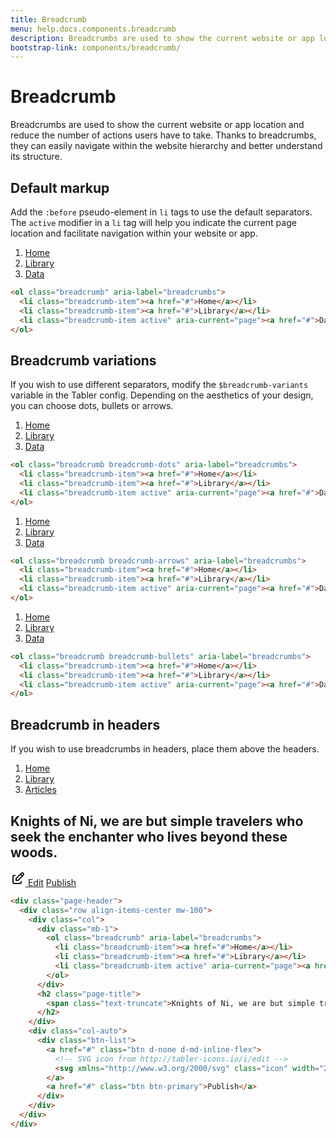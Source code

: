 ```yaml
---
title: Breadcrumb
menu: help.docs.components.breadcrumb
description: Breadcrumbs are used to show the current website or app location and reduce the number of actions users have to take. Thanks to breadcrumbs, they can easily navigate within the website hierarchy and better understand its structure.
bootstrap-link: components/breadcrumb/
---
```


# Breadcrumb

Breadcrumbs are used to show the current website or app location and reduce the number of actions users have to take. Thanks to breadcrumbs, they can easily navigate within the website hierarchy and better understand its structure.

## Default markup

Add the `:before` pseudo-element in `li` tags to use the default separators. The `active` modifier in a `li` tag will help you indicate the current page location and facilitate navigation within your website or app.

<Example centered>
<ol class="breadcrumb" aria-label="breadcrumbs">
  <li class="breadcrumb-item"><a href="#">Home</a></li>
  <li class="breadcrumb-item"><a href="#">Library</a></li>
  <li class="breadcrumb-item active" aria-current="page"><a href="#">Data</a></li>
</ol>
</Example>

~~~html
<ol class="breadcrumb" aria-label="breadcrumbs">
  <li class="breadcrumb-item"><a href="#">Home</a></li>
  <li class="breadcrumb-item"><a href="#">Library</a></li>
  <li class="breadcrumb-item active" aria-current="page"><a href="#">Data</a></li>
</ol>
~~~


## Breadcrumb variations

If you wish to use different separators, modify the `$breadcrumb-variants` variable in the Tabler config. Depending on the aesthetics of your design, you can choose dots, bullets or arrows.

<Example centered>
<ol class="breadcrumb breadcrumb-dots" aria-label="breadcrumbs">
  <li class="breadcrumb-item"><a href="#">Home</a></li>
  <li class="breadcrumb-item"><a href="#">Library</a></li>
  <li class="breadcrumb-item active" aria-current="page"><a href="#">Data</a></li>
</ol>
</Example>

~~~html
<ol class="breadcrumb breadcrumb-dots" aria-label="breadcrumbs">
  <li class="breadcrumb-item"><a href="#">Home</a></li>
  <li class="breadcrumb-item"><a href="#">Library</a></li>
  <li class="breadcrumb-item active" aria-current="page"><a href="#">Data</a></li>
</ol>
~~~

<Example centered>
<ol class="breadcrumb breadcrumb-arrows" aria-label="breadcrumbs">
  <li class="breadcrumb-item"><a href="#">Home</a></li>
  <li class="breadcrumb-item"><a href="#">Library</a></li>
  <li class="breadcrumb-item active" aria-current="page"><a href="#">Data</a></li>
</ol>
</Example>

~~~html
<ol class="breadcrumb breadcrumb-arrows" aria-label="breadcrumbs">
  <li class="breadcrumb-item"><a href="#">Home</a></li>
  <li class="breadcrumb-item"><a href="#">Library</a></li>
  <li class="breadcrumb-item active" aria-current="page"><a href="#">Data</a></li>
</ol>
~~~

<Example centered>
<ol class="breadcrumb breadcrumb-bullets" aria-label="breadcrumbs">
  <li class="breadcrumb-item"><a href="#">Home</a></li>
  <li class="breadcrumb-item"><a href="#">Library</a></li>
  <li class="breadcrumb-item active" aria-current="page"><a href="#">Data</a></li>
</ol>
</Example>

~~~html
<ol class="breadcrumb breadcrumb-bullets" aria-label="breadcrumbs">
  <li class="breadcrumb-item"><a href="#">Home</a></li>
  <li class="breadcrumb-item"><a href="#">Library</a></li>
  <li class="breadcrumb-item active" aria-current="page"><a href="#">Data</a></li>
</ol>
~~~

## Breadcrumb in headers

If you wish to use breadcrumbs in headers, place them above the headers.

<Example vertical centered columns={3}>
<div class="page-header">
  <div class="row align-items-center mw-100">
    <div class="col">
      <div class="mb-1">
        <ol class="breadcrumb" aria-label="breadcrumbs">
          <li class="breadcrumb-item"><a href="#">Home</a></li>
          <li class="breadcrumb-item"><a href="#">Library</a></li>
          <li class="breadcrumb-item active" aria-current="page"><a href="#">Articles</a></li>
        </ol>
      </div>
      <h2 class="page-title">
        <span class="text-truncate">Knights of Ni, we are but simple travelers who seek the enchanter who lives beyond these woods.</span>
      </h2>
    </div>
    <div class="col-auto">
      <div class="btn-list">
        <a href="#" class="btn d-none d-md-inline-flex"><svg xmlns="http://www.w3.org/2000/svg" class="icon" width="24" height="24" viewBox="0 0 24 24" stroke-width="2" stroke="currentColor" fill="none" stroke-linecap="round" stroke-linejoin="round"><path stroke="none" d="M0 0h24v24H0z" fill="none"/><path d="M7 7h-1a2 2 0 0 0 -2 2v9a2 2 0 0 0 2 2h9a2 2 0 0 0 2 -2v-1" /><path d="M20.385 6.585a2.1 2.1 0 0 0 -2.97 -2.97l-8.415 8.385v3h3l8.385 -8.415z" /><path d="M16 5l3 3" /></svg> Edit</a>
        <a href="#" class="btn btn-primary">Publish</a>
      </div>
    </div>
  </div>
</div>
</Example>

~~~html
<div class="page-header">
  <div class="row align-items-center mw-100">
    <div class="col">
      <div class="mb-1">
        <ol class="breadcrumb" aria-label="breadcrumbs">
          <li class="breadcrumb-item"><a href="#">Home</a></li>
          <li class="breadcrumb-item"><a href="#">Library</a></li>
          <li class="breadcrumb-item active" aria-current="page"><a href="#">Articles</a></li>
        </ol>
      </div>
      <h2 class="page-title">
        <span class="text-truncate">Knights of Ni, we are but simple travelers who seek the enchanter who lives beyond these woods.</span>
      </h2>
    </div>
    <div class="col-auto">
      <div class="btn-list">
        <a href="#" class="btn d-none d-md-inline-flex">
          <!-- SVG icon from http://tabler-icons.io/i/edit -->
          <svg xmlns="http://www.w3.org/2000/svg" class="icon" width="24" height="24" viewBox="0 0 24 24" stroke-width="2" stroke="currentColor" fill="none" stroke-linecap="round" stroke-linejoin="round"><path stroke="none" d="M0 0h24v24H0z" fill="none"/><path d="M7 7h-1a2 2 0 0 0 -2 2v9a2 2 0 0 0 2 2h9a2 2 0 0 0 2 -2v-1" /><path d="M20.385 6.585a2.1 2.1 0 0 0 -2.97 -2.97l-8.415 8.385v3h3l8.385 -8.415z" /><path d="M16 5l3 3" /></svg> Edit
        </a>
        <a href="#" class="btn btn-primary">Publish</a>
      </div>
    </div>
  </div>
</div>
~~~
